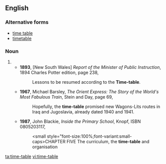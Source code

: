 ==English==

===Alternative forms===
* [[time table]]
* [[timetable]]

===Noun===
{{en-noun|s|sg=[[time]]-[[table]]}}

# {{alternative spelling of|[[timetable]]}}
#* '''1893''', [New South Wales] ''Report of the Minister of Public Instruction'', 1894 Charles Potter edition, page 238,
#*: Lessons to be resumed according to the '''Time-table'''.
#* '''1967''', Michael Barsley, ''The Orient Express: The Story of the World's Most Fabulous Train'', Stein and Day, page 69,
#*: Hopefully, the '''time-table''' promised new Wagons-Lits routes in Iraq and Jugoslavia, already dated 1940 and 1941.
#* '''1987''', John Blackie, ''Inside the Primary School'', Knopf, ISBN 0805203117,
#*: <small style="font-size:100%;font-variant:small-caps>CHAPTER FIVE</small> The curriculum, the '''time-table''' and organisation

[[ta:time-table]]
[[vi:time-table]]